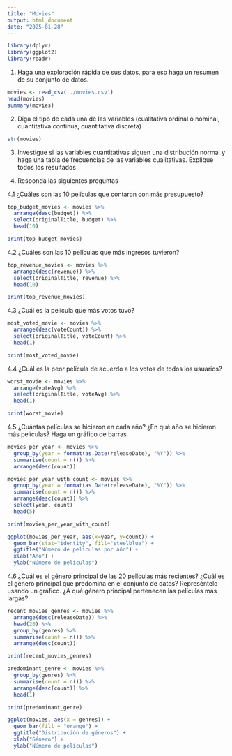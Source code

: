 ---
title: "Movies"
output: html_document
date: "2025-01-28"
---

```{r}
library(dplyr)
library(ggplot2)
library(readr)
```

1.  Haga una exploración rápida de sus datos, para eso haga un resumen de su conjunto de datos.

```{r}
movies <- read_csv('./movies.csv')
head(movies)
summary(movies)
```

2.  Diga el tipo de cada una de las variables (cualitativa ordinal o nominal, cuantitativa continua, cuantitativa discreta)

```{r}
str(movies)
```

3.  Investigue si las variables cuantitativas siguen una distribución normal y haga una tabla de frecuencias de las variables cualitativas. Explique todos los resultados

4.  Responda las siguientes preguntas

4.1 ¿Cuáles son las 10 películas que contaron con más presupuesto?

```{r}
top_budget_movies <- movies %>% 
  arrange(desc(budget)) %>% 
  select(originalTitle, budget) %>%
  head(10)

print(top_budget_movies)
```

4.2 ¿Cuáles son las 10 películas que más ingresos tuvieron?
```{r}
top_revenue_movies <- movies %>%
  arrange(desc(revenue)) %>%
  select(originalTitle, revenue) %>%
  head(10)

print(top_revenue_movies)
```

4.3 ¿Cuál es la película que más votos tuvo?
```{r}
most_voted_movie <- movies %>%
  arrange(desc(voteCount)) %>%
  select(originalTitle, voteCount) %>%
  head(1)

print(most_voted_movie)
```

4.4 ¿Cuál es la peor película de acuerdo a los votos de todos los usuarios?
```{r}
worst_movie <- movies %>%
  arrange(voteAvg) %>%
  select(originalTitle, voteAvg) %>%
  head(1)

print(worst_movie)
```

4.5 ¿Cuántas películas se hicieron en cada año? ¿En qué año se hicieron más
películas? Haga un gráfico de barras
```{r}
movies_per_year <- movies %>%
  group_by(year = format(as.Date(releaseDate), "%Y")) %>%
  summarise(count = n()) %>%
  arrange(desc(count))

movies_per_year_with_count <- movies %>%
  group_by(year = format(as.Date(releaseDate), "%Y")) %>%
  summarise(count = n()) %>%
  arrange(desc(count)) %>%
  select(year, count)
  head(5)

print(movies_per_year_with_count)

ggplot(movies_per_year, aes(x=year, y=count)) +
  geom_bar(stat="identity", fill="steelblue") +
  ggtitle("Número de películas por año") +
  xlab("Año") +
  ylab("Número de películas")
```

4.6 ¿Cuál es el género principal de las 20 películas más recientes? ¿Cuál es el género
principal que predomina en el conjunto de datos? Represéntelo usando un gráfico. ¿A qué
género principal pertenecen las películas más largas?
```{r}
recent_movies_genres <- movies %>%
  arrange(desc(releaseDate)) %>%
  head(20) %>%
  group_by(genres) %>%
  summarise(count = n()) %>%
  arrange(desc(count))

print(recent_movies_genres)

predominant_genre <- movies %>%
  group_by(genres) %>%
  summarise(count = n()) %>%
  arrange(desc(count)) %>%
  head(1)

print(predominant_genre)

ggplot(movies, aes(x = genres)) +
  geom_bar(fill = "orange") +
  ggtitle("Distribución de géneros") +
  xlab("Género") +
  ylab("Número de películas")


```